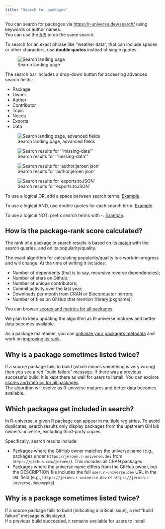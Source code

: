 ```yaml
---
title: "Search for packages"
---
```


You can search for packages via <https://r-universe.dev/search/> using keywords or author names.  
You can use the [API](#api-global-search) to do the same search.

To search for an exact phrase like "weather data", that can include spaces or other characters, use **double quotes** instead of single quotes.  


![Search landing page](../img/search.png){group="search" fig-alt="Search landing page, with a search box"}

The search bar includes a drop-down button for accessing advanced search fields:

- Package
- Owner
- Author
- Contributor
- Topic
- Needs
- Exports
- Data


![Search landing page, advanced fields](../img/search-advanced.png){group="search" fig-alt="Search landing page, displaying advanced search fields like author and keywords"}

![Search results for '"missing-data"'](../img/search-missingData.png){group="search" fig-alt="Search results for 'missing-data'"}

![Search results for 'author:jeroen json'](../img/search-authorJeroenJson.png){group="search" fig-alt="Search results for 'author:jeroen json'"}

![Search results for 'exports:toJSON'](../img/search-exportsToJson.png){group="search" fig-alt="Search results for 'exports:tojson'"}

To use a logical OR, add a space between search terms. [Example](https://r-universe.dev/search?q=jeroen%20curl).

To use a logical AND, use double quotes for each search term. [Example](https://r-universe.dev/search?q=%22jeroen%22%20%22curl%22).

To use a logical NOT: prefix search terms with -. [Example](https://r-universe.dev/search?q=jeroen%20-curl%20-json).


## How is the package-rank score calculated? {#rank}

The rank of a package in search results is based on its [match](https://github.com/r-universe-org/cranlike-server/blob/master/src/db.js#L63-L93) with the search queries, and on its popularity/quality.

The exact algorithm for calculating popularity/quality is a work-in-progress and will change. 
At the time of writing it includes:

 - Number of dependents (that is to say, recursive reverse dependencies);
 - Number of stars on Github;
 - Number of unique contributors;
 - Commit activity over the last year;
 - Downloads per month from CRAN or Bioconductor mirrors;
 - Number of files on GitHub that mention 'library(pkgname)'.

You can browse [scores and metrics for all packages](https://r-universe.dev/packages).

We plan to keep updating the algorithm as R-universe matures and better data becomes available.

As a package maintainer, you can [optimize your package's metadata](#keywords) and work on [improving its rank](#better-rank).

## Why is a package sometimes listed twice?

If a source package fails to build (which means something is very wrong) then you see a red “build failure” message.
If there was a previous successful build, it is kept there as well for users to install.
You can explore [scores and metrics for all packages](https://r-universe.dev/packages).  
The algorithm will evolve as R-universe matures and better data becomes available.

## Which packages get included in search? {#deduplication}

In R-universe, a given R package can appear in multiple registries.
To avoid duplicates, search results only display packages from the upstream GitHub owner's universe, excluding third-party copies.

Specifically, search results include:

- Packages where the GitHub owner matches the universe name (e.g., packages under `https://jeroen.r-universe.dev` from `https://github.com/jeroen/`). This includes all CRAN packages.
- Packages where the universe name differs from the GitHub owner, but the DESCRIPTION file includes the full `user.r-universe.dev` URL in the `URL` field (e.g., `https://jeroen.r-universe.dev` or `https://jeroen.r-universe.dev/mypkg`).


## Why is a package sometimes listed twice?

If a source package fails to build (indicating a critical issue), a red "build failure" message is displayed.  
If a previous build succeeded, it remains available for users to install. 

